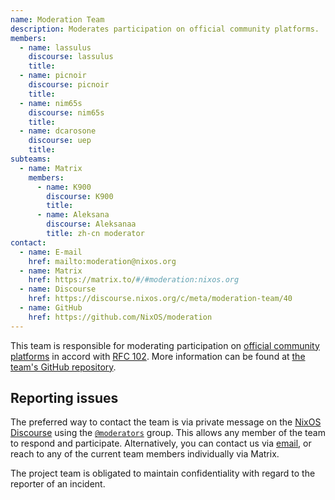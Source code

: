 ```yaml
---
name: Moderation Team
description: Moderates participation on official community platforms.
members:
  - name: lassulus
    discourse: lassulus
    title:
  - name: picnoir
    discourse: picnoir
    title:
  - name: nim65s
    discourse: nim65s
    title:
  - name: dcarosone
    discourse: uep
    title:
subteams:
  - name: Matrix
    members:
      - name: K900
        discourse: K900
        title:
      - name: Aleksana
        discourse: Aleksanaa
        title: zh-cn moderator
contact:
  - name: E-mail
    href: mailto:moderation@nixos.org
  - name: Matrix
    href: https://matrix.to/#/#moderation:nixos.org
  - name: Discourse
    href: https://discourse.nixos.org/c/meta/moderation-team/40
  - name: GitHub
    href: https://github.com/NixOS/moderation
---
```


This team is responsible for moderating participation on [official community
platforms](/community/#platforms) in accord with [RFC
102](https://github.com/NixOS/rfcs/blob/master/rfcs/0102-moderation-team.md).
More information can be found at [the team's GitHub
repository](https://github.com/NixOS/moderation).

## Reporting issues

The preferred way to contact the team is via private message on the
[NixOS Discourse](https://discourse.nixos.org/) using the
[`@moderators`](https://discourse.nixos.org/g/moderators) group. This
allows any member of the team to respond and participate.
Alternatively, you can contact us via
[email](mailto:moderation@nixos.org), or reach to any of the current
team members individually via Matrix.

The project team is obligated to maintain confidentiality with regard to the
reporter of an incident.
